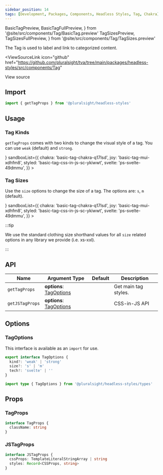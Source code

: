 ```yaml
---
sidebar_position: 14
tags: [Development, Packages, Components, Headless Styles, Tag, Chakra]
---
```


<!-- TODO: As of 2.0.0-beta.17 live-codeblock do not support imports. -->
<!-- Keep an eye out so we can kill the components we are importing in. -->
<!-- https://docusaurus.io/docs/markdown-features/code-blocks#imports -->

  BasicTagPreview,
  BasicTagFullPreview,
} from '@site/src/components/Tag/BasicTag.preview'
  TagSizesPreview,
  TagSizesFullPreview,
} from '@site/src/components/Tag/TagSizes.preview'

<ReleaseNote />

The Tag is used to label and link to categorized content.

<ViewSourceLink
  icon="github"
  href="https://github.com/pluralsight/tva/tree/main/packages/headless-styles/src/components/Tag"
>
  View source
</ViewSourceLink>

## Import

```javascript
import { getTagProps } from '@pluralsight/headless-styles'
```

## Usage

### Tag Kinds

`getTagProps` comes with two kinds to change the visual style of a tag. You can use `weak` (default) and `strong`.

<BasicTag />
<LiveExampleTabs
  fullCode={<BasicTagFullPreview />}
  sandboxList={{
    chakra: 'basic-tag-chakra-q17lsd',
    joy: 'basic-tag-mui-xdhfm8',
    styled: 'basic-tag-css-in-js-sc-ykiwwt',
    svelte: 'ps-svelte-49dmmu',
  }}
>
  <BasicTagPreview />
</LiveExampleTabs>

### Tag Sizes

Use the `size` options to change the size of a tag. The options are: `s`, `m` (default).

<TagSizes />
<LiveExampleTabs
  fullCode={<TagSizesFullPreview />}
  sandboxList={{
    chakra: 'basic-tag-chakra-q17lsd',
    joy: 'basic-tag-mui-xdhfm8',
    styled: 'basic-tag-css-in-js-sc-ykiwwt',
    svelte: 'ps-svelte-49dmmu',
  }}
>
  <TagSizesPreview />
</LiveExampleTabs>

:::tip

We use the standard clothing size shorthand values for all `size` related options in any library we provide (i.e. xs-xxl).

:::

## API

| Name            | Argument Type                          | Default | Description          |
| --------------- | -------------------------------------- | ------- | -------------------- |
| `getTagProps`   | **options**: [TagOptions](#tagoptions) |         | Get main tag styles. |
| `getJSTagProps` | **options**: [TagOptions](#tagoptions) |         | CSS-in-JS API        |

## Options

### TagOptions

This interface is available as an `import` for use.

```typescript
export interface TagOptions {
  kind?: 'weak' | 'strong'
  size?: 's' | 'm'
  tech?: 'svelte' | ''
}
```

```typescript title="Import example"
import type { TagOptions } from '@pluralsight/headless-styles/types'
```

## Props

### TagProps

```typescript
interface TagProps {
  className: string
}
```

### JSTagProps

```typescript
interface JSTagProps {
  cssProps: TemplateLiteralStringArray | string
  styles: Record<CSSProps, string>
}
```
